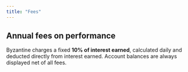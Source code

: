 ```yaml
---
title: "Fees"
---
```


## Annual fees on performance

Byzantine charges a fixed **10% of interest earned**, calculated daily and deducted directly from interest earned. Account balances are always displayed net of all fees.
